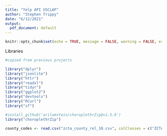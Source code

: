 ```yaml
---
title: "Yelp API USCLAP"
author: "Stephen Trippy"
date: "6/12/2021"
output: 
  pdf_document: default
---
```


```r
knitr::opts_chunk$set(echo = TRUE, message = FALSE, warning = FALSE, error = TRUE)
```

Libraries
```r
#copied from previous projects

library("dplyr")
library("jsonlite")
library("httr")
library("readxl")
library("tidyr")
library("ggplot2")
library("devtools")
library("RCurl")
library("sf")

#install_github('arilamstein/choroplethrZip@v1.5.0')
library("choroplethrZip")
```

```r
county_codes <- read.csv("zcta_county_rel_10.csv", colClasses = c("ZCTA5" = "character")) #specifying read as character allows for first column to keep leading zeroes
```